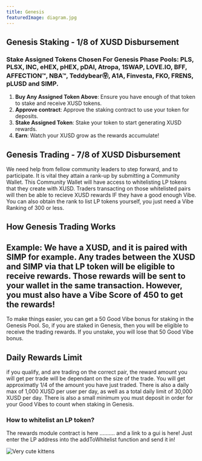```yaml
---
title: Genesis
featuredImage: diagram.jpg
---
```



## Genesis Staking - 1/8 of XUSD Disbursement 

### Stake Assigned Tokens Chosen For Genesis Phase Pools: PLS, PLSX, INC, eHEX, pHEX, pDAI, Atropa, 1SWAP, LOVE.IO, BFF, AFFECTION™, NBA™, Teddybear㉾, A1A, Finvesta, FKO, FRENS, pLUSD and SIMP.
1. **Buy Any Assigned Token Above**: Ensure you have enough of that token to stake and receive XUSD tokens.
2. **Approve contract**: Approve the staking contract to use your token for deposits.
3. **Stake Assigned Token**:  Stake your token to start generating XUSD rewards.
4. **Earn**: Watch your XUSD grow as the rewards accumulate!

## Genesis Trading - 7/8 of XUSD Disbursement 

We need help from fellow community leaders to step forward, and to participate. It is vital they attain a rank-up by submitting a Community Wallet. This Community Wallet will have access to whitelisting LP tokens that they create with XUSD. Traders transacting on those whitelisted pairs will then be able to recieve XUSD rewards IF they have a good enough Vibe.
You can also obtain the rank to list LP tokens yourself, you just need a Vibe Ranking of 300 or less. 

## How Genesis Trading Works

## Example: We have a XUSD, and it is paired with SIMP for example. Any trades between the XUSD and SIMP via that LP token will be eligible to receive rewards. Those rewards will be sent to your wallet in the same transaction. However, you must also have a Vibe Score of 450 to get the rewards!
To make things easier, you can get a 50 Good Vibe bonus for staking in the Genesis Pool. So, if you are staked in Genesis, then you will be eligible to receive the trading rewards. If you unstake, you will lose that 50 Good Vibe bonus. 

## Daily Rewards Limit

if you qualify, and are trading on the correct pair, the reward amount you will get per trade will be dependant on the size of the trade. You will get approximatly 1/4 of the amount you have just traded. There is also a daily max of 1,000 XUSD per user per day, as well as a total daily limit of 30,000 XUSD per day.
There is also a small minimum you must deposit in order for your Good Vibes to count when staking in Genesis. 

### How to whitelist an LP token?

The rewards module contract is here .......... and a link to a gui is here! Just enter the LP address into the addToWhitelist function and send it in!



![Very cute kittens](/diagram.jpg 'XUSD')


